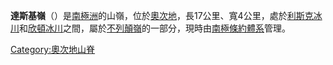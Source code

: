 {{coord|80|5|S|157|2|E|source:GNIS|display=title}}

'''達斯基嶺'''（{{lang-en|Dusky Ridge}}）是[[南極洲|南極洲]]的山嶺，位於[[奧次地|奧次地]]，長17公里、寬4公里，處於[[利斯克冰川|利斯克冰川]]和[[欣頓冰川|欣頓冰川]]之間，屬於[[不列顛嶺|不列顛嶺]]的一部分，現時由[[南極條約體系|南極條約體系]]管理。

{{DEFAULTSORT:Dusky Ridge}}
[[Category:奧次地山脊|Category:奧次地山脊]]


{{OatesLand-geo-stub}}